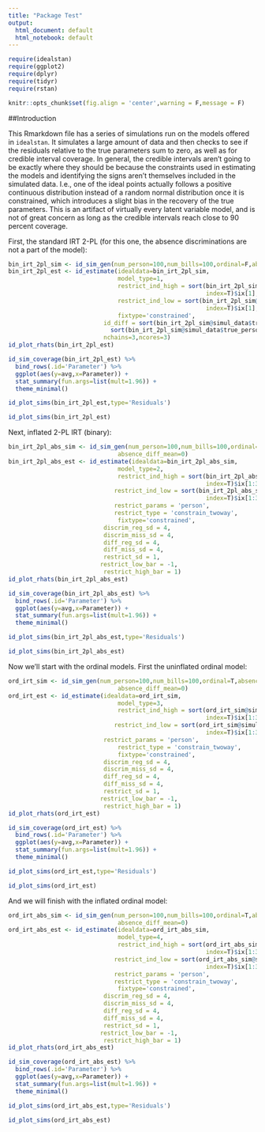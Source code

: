 ```yaml
---
title: "Package Test"
output:
  html_document: default
  html_notebook: default
---
```



```r

require(idealstan)
require(ggplot2)
require(dplyr)
require(tidyr)
require(rstan)

knitr::opts_chunk$set(fig.align = 'center',warning = F,message = F)
```


##Introduction

This Rmarkdown file has a series of simulations run on the models offered in `idealstan`. It simulates a large amount of data and then checks to see if the residuals relative to the true parameters sum to zero, as well as for credible interval coverage. In general, the credible intervals aren't going to be exactly where they should be because the constraints used in estimating the models and identifying the signs aren't themselves included in the simulated data. I.e., one of the ideal points actually follows a positive continuous distribution instead of a random normal distribution once it is constrained, which introduces a slight bias in the recovery of the true parameters. This is an artifact of virtually every latent variable model, and is not of great concern as long as the credible intervals reach close to 90 percent coverage. 


First, the standard IRT 2-PL (for this one, the absence discriminations are not a part of the model):

```r
bin_irt_2pl_sim <- id_sim_gen(num_person=100,num_bills=100,ordinal=F,absence=F)
bin_irt_2pl_est <- id_estimate(idealdata=bin_irt_2pl_sim,
                               model_type=1,
                               restrict_ind_high = sort(bin_irt_2pl_sim@simul_data$true_person,decreasing=T,
                                                        index=T)$ix[1],
                               restrict_ind_low = sort(bin_irt_2pl_sim@simul_data$true_person,decreasing=F, 
                                                        index=T)$ix[1],
                               fixtype='constrained',
                           id_diff = sort(bin_irt_2pl_sim@simul_data$true_person,decreasing=T)[1] -
                             sort(bin_irt_2pl_sim@simul_data$true_person,decreasing=F)[1],
                           nchains=3,ncores=3)
id_plot_rhats(bin_irt_2pl_est)
```

```r
id_sim_coverage(bin_irt_2pl_est) %>% 
  bind_rows(.id='Parameter') %>% 
  ggplot(aes(y=avg,x=Parameter)) +
  stat_summary(fun.args=list(mult=1.96)) + 
  theme_minimal() 
```

```r

id_plot_sims(bin_irt_2pl_est,type='Residuals')

```

```r

id_plot_sims(bin_irt_2pl_est)

```


Next, inflated 2-PL IRT (binary):

```r
bin_irt_2pl_abs_sim <- id_sim_gen(num_person=100,num_bills=100,ordinal=F,absence=T,
                               absence_diff_mean=0)
bin_irt_2pl_abs_est <- id_estimate(idealdata=bin_irt_2pl_abs_sim,
                               model_type=2,
                               restrict_ind_high = sort(bin_irt_2pl_abs_sim@simul_data$true_person,decreasing=T,
                                                        index=T)$ix[1:3],
                              restrict_ind_low = sort(bin_irt_2pl_abs_sim@simul_data$true_person,decreasing=F,
                                                        index=T)$ix[1:3],
                              restrict_params = 'person', 
                              restrict_type = 'constrain_twoway',
                               fixtype='constrained',
                           discrim_reg_sd = 4,
                           discrim_miss_sd = 4,
                           diff_reg_sd = 4,
                           diff_miss_sd = 4,
                           restrict_sd = 1,
                          restrict_low_bar = -1,
                           restrict_high_bar = 1)
id_plot_rhats(bin_irt_2pl_abs_est)
```

```r
id_sim_coverage(bin_irt_2pl_abs_est) %>% 
  bind_rows(.id='Parameter') %>% 
  ggplot(aes(y=avg,x=Parameter)) +
  stat_summary(fun.args=list(mult=1.96)) + 
  theme_minimal() 
```

```r

id_plot_sims(bin_irt_2pl_abs_est,type='Residuals')

```

```r

id_plot_sims(bin_irt_2pl_abs_est)

```

Now we'll start with the ordinal models. First the uninflated ordinal model:

```r
ord_irt_sim <- id_sim_gen(num_person=100,num_bills=100,ordinal=T,absence=F,
                               absence_diff_mean=0)
ord_irt_est <- id_estimate(idealdata=ord_irt_sim,
                               model_type=3,
                               restrict_ind_high = sort(ord_irt_sim@simul_data$true_person,decreasing=T,
                                                        index=T)$ix[1:3],
                              restrict_ind_low = sort(ord_irt_sim@simul_data$true_person,decreasing=F,
                                                        index=T)$ix[1:3],
                           restrict_params = 'person',
                               restrict_type = 'constrain_twoway',
                               fixtype='constrained',
                           discrim_reg_sd = 4,
                           discrim_miss_sd = 4,
                           diff_reg_sd = 4,
                           diff_miss_sd = 4,
                           restrict_sd = 1,
                          restrict_low_bar = -1,
                           restrict_high_bar = 1)
id_plot_rhats(ord_irt_est)
```

```r
id_sim_coverage(ord_irt_est) %>% 
  bind_rows(.id='Parameter') %>% 
  ggplot(aes(y=avg,x=Parameter)) +
  stat_summary(fun.args=list(mult=1.96)) + 
  theme_minimal() 
```

```r

id_plot_sims(ord_irt_est,type='Residuals')

```

```r

id_plot_sims(ord_irt_est)

```

And we will finish with the inflated ordinal model:

```r
ord_irt_abs_sim <- id_sim_gen(num_person=100,num_bills=100,ordinal=T,absence=T,
                               absence_diff_mean=0)
ord_irt_abs_est <- id_estimate(idealdata=ord_irt_abs_sim,
                               model_type=4,
                               restrict_ind_high = sort(ord_irt_abs_sim@simul_data$true_person,decreasing=T,
                                                        index=T)$ix[1:3],
                              restrict_ind_low = sort(ord_irt_abs_sim@simul_data$true_person,decreasing=F,
                                                        index=T)$ix[1:3],
                              restrict_params = 'person', 
                              restrict_type = 'constrain_twoway',
                               fixtype='constrained',
                           discrim_reg_sd = 4,
                           discrim_miss_sd = 4,
                           diff_reg_sd = 4,
                           diff_miss_sd = 4,
                           restrict_sd = 1,
                          restrict_low_bar = -1,
                           restrict_high_bar = 1)
id_plot_rhats(ord_irt_abs_est)
```

```r
id_sim_coverage(ord_irt_abs_est) %>% 
  bind_rows(.id='Parameter') %>% 
  ggplot(aes(y=avg,x=Parameter)) +
  stat_summary(fun.args=list(mult=1.96)) + 
  theme_minimal() 
```

```r

id_plot_sims(ord_irt_abs_est,type='Residuals')

```

```r

id_plot_sims(ord_irt_abs_est)

```